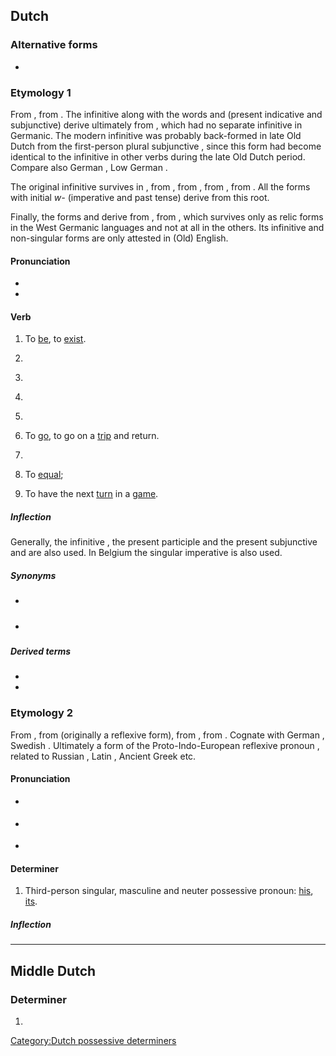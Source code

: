 ==Dutch==

===Alternative forms===
* {{qualifier|obsolete}} {{l|nl|zyn}}

===Etymology 1===
{{PIE root|nl|h₁es|h₂wes|bʰuH}}
From {{inh|nl|dum|sijn}}, from {{inh|nl|odt|sīn}}. The infinitive {{m|nl||zijn}} along with the words {{m|nl|is}} and {{m|nl|zij}} (present indicative and subjunctive) derive ultimately from {{der|nl|ine-pro|*h₁es-||to be}}, which had no separate infinitive in Germanic. The modern infinitive was probably back-formed in late Old Dutch from the first-person plural subjunctive {{m|odt||sīn|we be}}, since this form had become identical to the infinitive in other verbs during the late Old Dutch period. Compare also German {{m|de|sein}}, Low German {{m|nds|sien}}.

The original infinitive survives in {{m|nl|wezen}}, from {{inh|nl|dum|wesen}}, from {{inh|nl|odt|wesan}}, from {{inh|nl|gem-pro|*wesaną}}, from {{m|ine-pro|*h₂wes-||to reside}}. All the forms with initial ''w-'' (imperative and past tense) derive from this root.

Finally, the forms {{m|nl|ben}} and {{m|nl|bent}} derive from {{der|nl|gem-pro|*beuną||to be, to become}}, from {{m|ine-pro|*bʰuH-||to become}}, which survives only as relic forms in the West Germanic languages and not at all in the others. Its infinitive and non-singular forms are only attested in (Old) English.

====Pronunciation====
* {{IPA|/zɛi̯n/|lang=nl}}
* {{audio|Nl-zijn.ogg|audio|lang=nl}}

====Verb====
{{nl-verb}}

# {{lb|nl|intransitive}} To [[be]], to [[exist]].
#: {{ux|nl|'''Zijn''' of niet '''zijn''', dat is de vraag.|t=To '''be''' or not to '''be''', that is the question.}}
#: {{ux|nl|'''Was''' je er afgelopen zaterdag ook?|t='''Were''' you there too last Saturday?}}
# {{lb|nl|transitive|copular}} {{non-gloss definition|Used to connect a noun to an adjective that describes it.}}
#: {{ux|nl|De bal '''is''' rond.|t=The ball '''is''' round.}}
# {{lb|nl|transitive|auxiliary}} {{non-gloss definition|Used to form the [[perfect tense]] of the [[active voice]] of some verbs, together with a [[past participle]].<br/>'''Note:''' The perfect tense of most other verbs is formed using [[hebben]].}}
#: {{ux|nl|Hij '''is''' hier geweest.|t=He '''has''' been here.}}
# {{lb|nl|transitive|auxiliary}} {{non-gloss definition|Used to form the [[perfect tense]] of the [[passive voice]], together with a [[past participle]].<br/>'''Note:''' The [[imperfect tense]] passive is formed using [[worden]].}}
#: {{ux|nl|Ze '''waren''' gered.|t=They '''had been''' saved.}}
#: {{ux|nl|De muur '''is''' geschilderd.|t=The wall '''has been''' painted.}}
#: {{ux|nl|De muur zal '''zijn''' geschilderd.|t=The wall will '''have been''' painted.}}
# {{lb|nl|transitive|auxiliary}} {{non-gloss definition|Used to form the continuous forms of various tenses, together with '''[[aan het]]'''.}}
#: {{ux|nl|De man '''was''' aan het lopen.|t=The man '''was''' walking.}}
# {{lb|nl|intransitive}} To [[go]], to go on a [[trip]] and return.
#: {{ux|nl|Ik '''ben''' even naar de dokter.|t=I '''am going''' to the doctor for a while.}}
#: {{ux|nl|Ik ben vandaag naar het strand '''geweest.'''|t=I've '''been''' to the beach today.}}
# {{lb|nl|intransitive|impersonal}} {{non-gloss definition|Used to indicate weather, temperature or some other general condition.}}
#: {{ux|nl|Het '''is''' erg warm vandaag.|t=It '''is''' very warm today.}}
# {{lb|nl|transitive|copular|mathematics}} To [[equal]]; {{non-gloss definition|used to indicate that the values on either side of an equation are the same.}}
#: {{ux|nl|Drie keer vijf '''is''' vijftien.|t=Three times five '''equals''' fifteen.}}
# {{lb|nl|intransitive}} To have the next [[turn]] in a [[game]].
#: {{ux|nl|Jij '''bent''' nu.|t=It '''is your turn''' now.}}

=====Inflection=====
Generally, the infinitive {{m|nl|wezen}}, the present participle {{m|nl|wezend}} and the present subjunctive {{m|nl|weze}} and {{m|nl|wezen}} are also used. In Belgium the singular imperative {{m|nl|zij}} is also used.
{{nl-conj-irr|zijn|trans=unacc}}

=====Synonyms=====
* {{qualifier|archaic in standard Dutch}} {{l|nl|wezen}}
* {{qualifier|obsolete in standard Dutch}} {{l|nl|bennen}}

=====Derived terms=====
* {{l|nl|voorzijn}}
* {{l|nl|welzijn}}

===Etymology 2===
From {{inh|nl|dum|sijn}}, from {{inh|nl|odt|sīn}} (originally a reflexive form), from {{inh|nl|gem-pro|*sīnaz}}, from {{der|nl|ine-pro|*seyno-}}. Cognate with German {{m|de|sein}}, Swedish {{m|sv|sin}}. Ultimately a form of the Proto-Indo-European reflexive pronoun {{m|ine-pro|*swe}}, related to Russian {{m|ru|себя}}, Latin {{m|la|suus}}, Ancient Greek {{m|grc|ἑός}} etc.

====Pronunciation====
* {{IPA|/zɛi̯n/|lang=nl}} {{qualifier|stressed}}
* {{IPA|/zən/|lang=nl}} {{qualifier|unstressed; may be spelled {{m|nl|z'n}}}}
* {{audio|Nl-zijn.ogg|audio|lang=nl}}

====Determiner====
{{head|nl|determiner|dependent possessive, independent possessive|zijne|contracted form|z'n}}

# Third-person singular, masculine and neuter possessive pronoun: [[his]], [[its]].
#: {{ux|nl|Een man en '''zijn''' hond.|t=A man and '''his''' dog.}}
#: {{ux|nl|Een man en '''z'n''' hoed.|t=A man and '''his''' hat.}}
#: {{ux|nl|Een boek en '''zijn''' kaft.|t=A book and '''its''' cover.}}

=====Inflection=====
{{nl-decl-personal pronouns}}

[[Category:Dutch possessive determiners]]

----

==Middle Dutch==

===Determiner===
{{head|dum|determiner form}}

# {{alternative spelling of|sijn|lang=dum}}